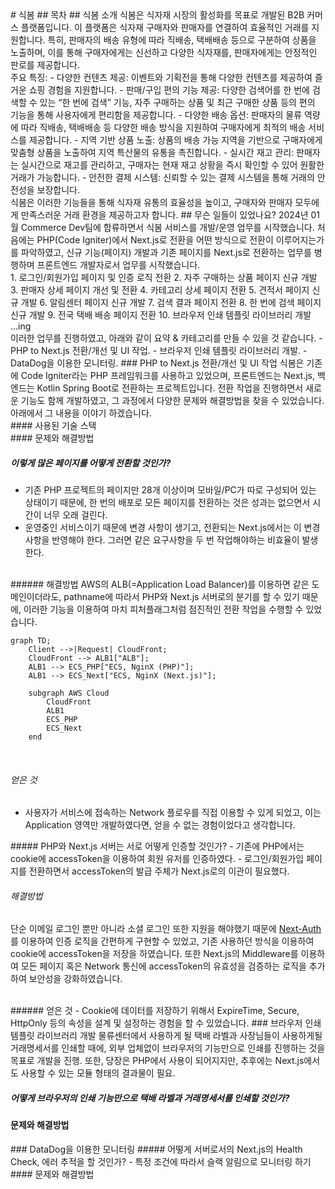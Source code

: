 
<Page>
# 식봄
</Page>

<Page>
## 목차

</Page>

<Page>
## 식봄 소개
 식봄은 식자재 시장의 활성화를 목표로 개발된 B2B 커머스 플랫폼입니다. 이 플랫폼은 식자재 구매자와 판매자를 연결하여 효율적인 거래를 지원합니다. 특히, 판매자의 배송 유형에 따라 직배송, 택배배송 등으로 구분하여 상품을 노출하며, 이를 통해 구매자에게는 신선하고 다양한 식자재를, 판매자에게는 안정적인 판로를 제공합니다.
<br />
주요 특징:
- 다양한 컨텐츠 제공: 이벤트와 기획전을 통해 다양한 컨텐츠를 제공하여 즐거운 쇼핑 경험을 지원합니다.
- 판매/구입 편의 기능 제공: 다양한 검색어를 한 번에 검색할 수 있는 “한 번에 검색” 기능, 자주 구매하는 상품 및 최근 구매한 상품 등의 편의 기능을 통해 사용자에게 편리함을 제공합니다.
- 다양한 배송 옵션: 판매자의 물류 역량에 따라 직배송, 택배배송 등 다양한 배송 방식을 지원하여 구매자에게 최적의 배송 서비스를 제공합니다.
- 지역 기반 상품 노출: 상품의 배송 가능 지역을 기반으로 구매자에게 맞춤형 상품을 노출하여 지역 특산물의 유통을 촉진합니다.
- 실시간 재고 관리: 판매자는 실시간으로 재고를 관리하고, 구매자는 현재 재고 상황을 즉시 확인할 수 있어 원활한 거래가 가능합니다.
- 안전한 결제 시스템: 신뢰할 수 있는 결제 시스템을 통해 거래의 안전성을 보장합니다.
<br />
식봄은 이러한 기능들을 통해 식자재 유통의 효율성을 높이고, 구매자와 판매자 모두에게 만족스러운 거래 환경을 제공하고자 합니다.

</Page>

<Page>
## 무슨 일들이 있었나요?
2024년 01월 Commerce Dev팀에 합류하면서 식봄 서비스를 개발/운영 업무를 시작했습니다.
처음에는 PHP(Code Igniter)에서 Next.js로 전환을 어떤 방식으로 전환이 이루어지는가를 파악하였고, 
신규 기능(페이지) 개발과 기존 페이지를 Next.js로 전환하는 업무를 병행하며 프론트엔드 개발자로서 업무를 시작했습니다.
<br />
1. 로그인/회원가입 페이지 및 인증 로직 전환
2. 자주 구매하는 상품 페이지 신규 개발
3. 판매자 상세 페이지 개선 및 전환
4. 카테고리 상세 페이지 전환
5. 견적서 페이지 신규 개발
6. 알림센터 페이지 신규 개발
7. 검색 결과 페이지 전환
8. 한 번에 검색 페이지 신규 개발
9. 전국 택배 배송 페이지 전환
10. 브라우저 인쇄 템플릿 라이브러리 개발     
...ing
<br />
이러한 업무를 진행하였고, 아래와 같이 요약 & 카테고리를 만들 수 있을 것 같습니다.
- PHP to Next.js 전환/개선 및 UI 작업.
- 브라우저 인쇄 템플릿 라이브러리 개발.
- DataDog을 이용한 모니터링.

</Page>

<Page>
### PHP to Next.js 전환/개선 및 UI 작업
식봄은 기존에 Code Igniter라는 PHP 프레임워크를 사용하고 있었으며, 프론트엔드는 Next.js, 백엔드는 Kotlin Spring Boot로 전환하는 프로젝트입니다.
전환 작업을 진행하면서 새로운 기능도 함께 개발하였고, 그 과정에서 다양한 문제와 해결방법을 찾을 수 있었습니다. 아래에서 그 내용을 이야기 하겠습니다.
<br />
#### 사용된 기술 스택
<br />
<SkillsOfProject id="foodspring" />

</Page>

<Page>
#### 문제와 해결방법

##### 이렇게 많은 페이지를 어떻게 전환할 것인가?
- 기존 PHP 프로젝트의 페이지만 28개 이상이며 모바일/PC가 따로 구성되어 있는 상태이기 때문에,
     한 번의 배포로 모든 페이지를 전환하는 것은 성과는 없으면서 시간이 너무 오래 걸린다.
- 운영중인 서비스이기 때문에 변경 사항이 생기고, 전환되는 Next.js에서는 이 변경 사항을 반영해야 한다. 
    그러면 같은 요구사항을 두 번 작업해야하는 비효율이 발생한다.
<br />
###### 해결방법
AWS의 ALB(=Application Load Balancer)를 이용하면 같은 도메인이더라도, pathname에 따라서 PHP와 Next.js 서버로의 분기를 할 수 있기 때문에,
 이러한 기능을 이용하여 마치 피처플래그처럼 점진적인 전환 작업을 수행할 수 있었습니다.

```mermaid
graph TD;
    Client -->|Request| CloudFront;
    CloudFront --> ALB1["ALB"];
    ALB1 --> ECS_PHP["ECS, NginX (PHP)"];
    ALB1 --> ECS_Next["ECS, NginX (Next.js)"];
    
    subgraph AWS Cloud
        CloudFront
        ALB1
        ECS_PHP
        ECS_Next
    end
```

<br />

###### 얻은 것
- 사용자가 서비스에 접속하는 Network 플로우를 직접 이용할 수 있게 되었고, 이는 Application 영역만 개발하였다면, 얻을 수 없는 경험이었다고 생각합니다.

</Page>

<Page>
##### PHP와 Next.js 서버는 서로 어떻게 인증할 것인가?
- 기존에 PHP에서는 cookie에 accessToken을 이용하여 회원 유저를 인증하였다.
- 로그인/회원가입 페이지를 전환하면서 accessToken의 발급 주체가 Next.js로의 이관이 필요했다.

###### 해결방법
단순 이메일 로그인 뿐만 아니라 소셜 로그인 또한 지원을 해야했기 때문에 [Next-Auth](https://next-auth.js.org/)를 이용하여 인증 로직을 간편하게 구현할 수 있었고,
기존 사용하던 방식을 이용하여 cookie에 accessToken을 저장을 하였습니다. 
또한 Next.js의 Middleware를 이용하여 모든 페이지 혹은 Network 통신에 accessToken의 유효성을 검증하는 로직을 추가하여 보안성을 강화하였습니다.

<br />
###### 얻은 것
- Cookie에 데이터를 저장하기 위해서 ExpireTime, Secure, HttpOnly 등의 속성을 설계 및 설정하는 경험을 할 수 있었습니다.

</Page>

<Page>
### 브라우저 인쇄 템플릿 라이브러리 개발
물류센터에서 사용하게 될 택배 라벨과 사장님들이 사용하게될 거래명세서를 인쇄할 때에, 외부 업체없이 브라우저의 기능만으로 인쇄를 진행하는 것을 목표로 개발을 진행.
또한, 당장은 PHP에서 사용이 되어지지만, 추후에는 Next.js에서도 사용할 수 있는 모듈 형태의 결과물이 필요.

##### 어떻게 브라우저의 인쇄 기능만으로 택배 라벨과 거래명세서를 인쇄할 것인가?


#### 문제와 해결방법 

</Page>

<Page>
### DataDog을 이용한 모니터링
##### 어떻게 서버로서의 Next.js의 Health Check, 에러 추적을 할 것인가?
- 특정 조건에 따라서 슬랙 알림으로 모니터링 하기
#### 문제와 해결방법 

</Page>
